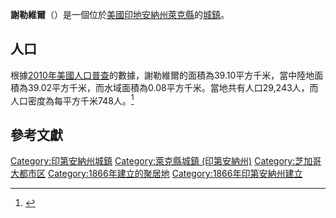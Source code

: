 {{noteTA
|G1=USState
|G2=地名
|G3=Unit
}}
{{Infobox settlement
|name            = 謝勒維爾
|native_name = Schererville
|settlement_type          = [[鎮|城鎮]]
|image_skyline            = Schererville.jpg
|imagesize                = 250px
|image_map                = Lake County Indiana Incorporated and Unincorporated areas Schererville Highlighted 1868220.svg
|mapsize                  = 250px
|subdivision_type         = [[世界政區索引|國家]]
|subdivision_type1        = [[美国州份|州份]]
|subdivision_type2        = [[印地安納州行政區劃|縣]]
|subdivision_name         = [[美国|美国]]
|subdivision_name1        = [[印地安納州|印地安納州]]
|subdivision_name2        = [[萊克縣_(印地安納州)|萊克縣]]
|elevation_ft             = 669
|elevation_m              = 204
|timezone                 = [[北美中部时区|CST]]
|area_total_km2           = 39.10
|area_land_km2            = 39.02
|area_water_km2           = 0.08
|area_total_sq_mi         = 
|area_land_sq_mi          = 
|area_water_sq_mi         = 
|population_as_of         = [[2010年美國人口普查|2010]]
|population_footnotes     = 
|population_total         = 29243
|population_density_km2   = auto
|population_density_sq_mi = auto
|utc_offset               = -6
|coordinates              = {{coord|41|29|54|N|87|26|35|W|display=inline,title}}
| coor_pinpoint           = 
| coordinates_footnotes   = 
|timezone_DST             = CDT
|utc_offset_DST           = -5
|postal_code_type         = [[美國郵區編號|郵區編號]]
|postal_code              = 46375
|area_code                = [[北美电话区号219|219]]
|blank_name = [[地名信息系统|GNIS ID]]
|blank_info = 443066<ref name="GNIS">{{cite gnis|443066|Schererville}}</ref>
}}
'''謝勒維爾'''（{{lang-en|Schererville}}）是一個位於[[美國|美國]][[印地安納州|印地安納州]][[萊克縣_(印地安納州)|萊克縣]]的[[鎮|城鎮]]。

== 人口 ==
根據[[2010年美國人口普查|2010年美國人口普查]]的數據，謝勒維爾的面積為39.10平方千米，當中陸地面積為39.02平方千米，而水域面積為0.08平方千米。當地共有人口29,243人，而人口密度為每平方千米748人。<ref name="GR8">{{cite web|url=http://factfinder2.census.gov|publisher=[[美国人口调查局|美国人口调查局]]|accessdate=2011-05-14|title=American FactFinder|archive-date=2013-09-11|archive-url=https://web.archive.org/web/20130911234518/http://factfinder2.census.gov/|dead-url=no}}</ref>

== 參考文獻 ==
{{reflist}}

{{萊克縣 (印地安納州)}}
{{Authority control}}

{{DEFAULTSORT:Schererville, Indiana}}
[[Category:印第安納州城鎮|Category:印第安納州城鎮]]
[[Category:萊克縣城鎮_(印第安納州)|Category:萊克縣城鎮 (印第安納州)]]
[[Category:芝加哥大都市区|Category:芝加哥大都市区]]
[[Category:1866年建立的聚居地|Category:1866年建立的聚居地]]
[[Category:1866年印第安納州建立|Category:1866年印第安納州建立]]

{{Indiana-geo-stub}}